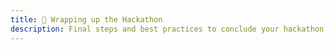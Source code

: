```yaml
---
title: 💫 Wrapping up the Hackathon
description: Final steps and best practices to conclude your hackathon smoothly.
---
```


<Cards>
  <Card
    title="✍ Feedback Tab"
    href="/docs/guide/wrapping-up-the-hackathon/feedback-tab"
  />
 
  <Card
    title="📣 Announcing Hackathon Winners"
    href="/docs/guide/wrapping-up-the-hackathon/announcing-hackathon-winners"
  />
   <Card
    title="🎁 Setting Up Onchain Credentials"
    href="/docs/guide/wrapping-up-the-hackathon/setting-up-onchain-credentials"
  />
</Cards>
